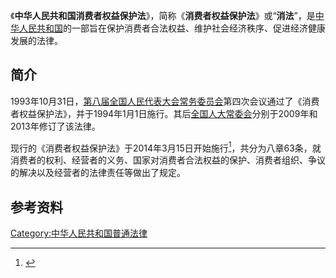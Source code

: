 《'''中华人民共和国消费者权益保护法'''》，简称《'''消费者权益保护法'''》或“'''消法'''”，是[[中华人民共和国|中华人民共和国]]的一部旨在保护消费者合法权益、维护社会经济秩序、促进经济健康发展的法律。

==简介==
1993年10月31日，[[第八届全国人民代表大会常务委员会|第八届全国人民代表大会常务委员会]]第四次会议通过了《消费者权益保护法》，并于1994年1月1日施行。其后[[全国人大常委会|全国人大常委会]]分别于2009年和2013年修订了该法律。

现行的《消费者权益保护法》于2014年3月15日开始施行<ref>{{cite web |title=中华人民共和国主席令 |url=http://www.gov.cn/flfg/2013-10/25/content_2516547.htm |website=中国政府网 |accessdate=2020-11-13 |date=2013-10-25 |archive-date=2020-05-13 |archive-url=https://web.archive.org/web/20200513133053/http://www.gov.cn/flfg/2013-10/25/content_2516547.htm |dead-url=no }}</ref>，共分为八章63条，就消费者的权利、经营者的义务、国家对消费者合法权益的保护、消费者组织、争议的解决以及经营者的法律责任等做出了规定。

==参考资料==
{{reflist}}
{{法律小作品}}
[[Category:中华人民共和国普通法律|Category:中华人民共和国普通法律]]